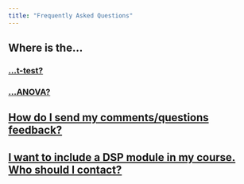 ```yaml
---
title: "Frequently Asked Questions"
---
```


## Where is the...

### [...t-test?](ExCompareTraditionalGLMs.qmd)

### [...ANOVA?](ExCompareTraditionalGLMs.qmd)

## [How do I send my comments/questions feedback?](feedback.qmd)

## [I want to include a DSP module in my course. Who should I contact?](feedback.qmd)
